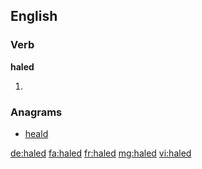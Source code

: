 ==English==

===Verb===
'''haled'''

# {{past of|hale}}

===Anagrams===
* [[heald#English|heald]]

[[de:haled]]
[[fa:haled]]
[[fr:haled]]
[[mg:haled]]
[[vi:haled]]